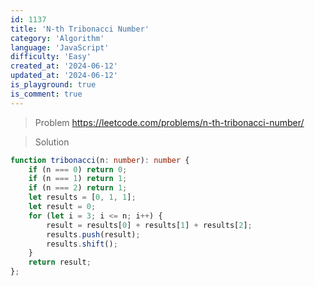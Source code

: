 ```yaml
---
id: 1137
title: 'N-th Tribonacci Number'
category: 'Algorithm'
language: 'JavaScript'
difficulty: 'Easy'
created_at: '2024-06-12'
updated_at: '2024-06-12'
is_playground: true
is_comment: true
---
```


> Problem
https://leetcode.com/problems/n-th-tribonacci-number/

> Solution

``` typescript
function tribonacci(n: number): number {
    if (n === 0) return 0;
    if (n === 1) return 1;
    if (n === 2) return 1;
    let results = [0, 1, 1];
    let result = 0;
    for (let i = 3; i <= n; i++) {
        result = results[0] + results[1] + results[2];
        results.push(result);
        results.shift();
    }
    return result;
};
```
